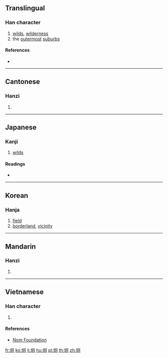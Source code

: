 ==Translingual==

===Han character===
{{Han char|rn=32|rad=土|as=05|sn=8|four=47120|canj=GBR|ids=⿰土冋}}

# [[wilds]], [[wilderness]]
# the [[outermost]] [[suburbs]]

====References====
* {{Han ref|kx=0226.290|dkj=04985|dj=0462.070|hdz=10432.030|uh=5770|ud=22384|bh=CBF7|bd=52215}}

----

==Cantonese==

===Hanzi===
{{yue-hanzi|jyut=|y=gwing1}}

# {{defn|lang=yue|sort=土05}}

----

==Japanese==

===Kanji===
{{ja-kanji|grade=|rs=土05}}

# [[wilds]]

====Readings====
* {{ja-readings|on=[[けい]] (kei), [[きょう]] (kyō)|kun=}}

----

==Korean==

===Hanja===
{{ko-hanja|hangeul=경|rv=gyeong|mr=kyŏng}}

# [[field]]
# [[borderland]], [[vicinity]]

----

==Mandarin==

===Hanzi===
{{cmn-hanzi|pin=[[jiōng]] ([[jiong1]])|wg=chiung<sup>1</sup>}}

# {{defn|lang=cmn|sort=土05}}

----

==Vietnamese==

===Han character===
{{vi-hantu|[[quynh]]|rs=土05}}

# {{defn|lang=vi|sort=土05}}

====References====
* [http://nomfoundation.org/common/nom_details.php?codepoint=5770 Nom Foundation]

[[fr:坰]]
[[ko:坰]]
[[li:坰]]
[[hu:坰]]
[[pl:坰]]
[[th:坰]]
[[zh:坰]]